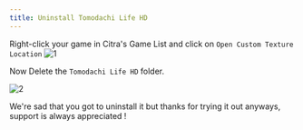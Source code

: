```yaml
---
title: Uninstall Tomodachi Life HD
---
```


Right-click your game in Citra's Game List and click on `Open Custom Texture Location`
![1](https://raw.githubusercontent.com/FIREXDF/TLHD-Docs/main/src/assets/uninstall/1.png)

Now Delete the `Tomodachi Life HD` folder.

![2](https://raw.githubusercontent.com/FIREXDF/TLHD-Docs/main/src/assets/uninstall/2.png)

We're sad that you got to uninstall it but thanks for trying it out anyways, support is always appreciated !
